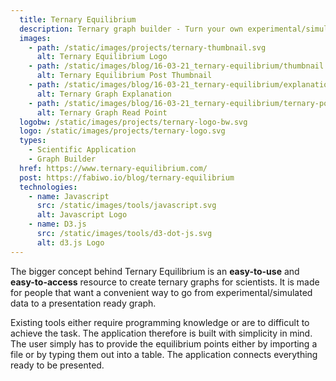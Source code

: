 ```yaml
---
  title: Ternary Equilibrium
  description: Ternary graph builder - Turn your own experimental/simulated data into a good-looking and easy-to-understand ternary graph that will make any presentation a highlight.
  images: 
    - path: /static/images/projects/ternary-thumbnail.svg
      alt: Ternary Equilibrium Logo
    - path: /static/images/blog/16-03-21_ternary-equilibrium/thumbnail.png
      alt: Ternary Equilibrium Post Thumbnail
    - path: /static/images/blog/16-03-21_ternary-equilibrium/explanation-ternary-min.png
      alt: Ternary Graph Explanation
    - path: /static/images/blog/16-03-21_ternary-equilibrium/ternary-point-min.png
      alt: Ternary Graph Read Point
  logobw: /static/images/projects/ternary-logo-bw.svg
  logo: /static/images/projects/ternary-logo.svg
  types: 
    - Scientific Application
    - Graph Builder
  href: https://www.ternary-equilibrium.com/
  post: https://fabiwo.io/blog/ternary-equilibrium
  technologies: 
    - name: Javascript
      src: /static/images/tools/javascript.svg
      alt: Javascript Logo
    - name: D3.js
      src: /static/images/tools/d3-dot-js.svg
      alt: d3.js Logo
---
```


The bigger concept behind Ternary Equilibrium is an **easy-to-use** and **easy-to-access** resource to create ternary graphs for scientists. It is made for people that want a convenient way to go from experimental/simulated data to a presentation ready graph.

Existing tools either require programming knowledge or are to difficult to achieve the task. The application therefore is built with simplicity in mind. The user simply has to provide the equilibrium points either by importing a file or by typing them out into a table. The application connects everything ready to be presented.
